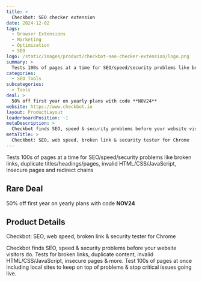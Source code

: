 ```yaml
---
title: >
  Checkbot: SEO checker extension
date: 2024-12-02
tags:
  - Browser Extensions
  - Marketing
  - Optimization
  - SEO
logo: /static/images/product/checkbot-seo-checker-extension/logo.png
summary: >
  Tests 100s of pages at a time for SEO/speed/security problems like broken links, duplicate titles/headings/pages, invalid HTML/CSS/JavaScript, insecure pages and redirect chains
categories:
  - SEO Tools
subcategories:
  - Tools
deal: >
  50% off first year on yearly plans with code **NOV24**
website: https://www.checkbot.io
layout: ProductLayout
leaderboardPosition: -1
metaDescription: >
  Checkbot finds SEO, speed & security problems before your website visitors do. Tests for broken links, duplicate content, invalid HTML/CSS/JavaScript, insecure pages &amp; more. Test 100s of pages at once including local sites to keep on top of problems &amp; stop critical issues going live.
metaTitle: >
  Checkbot: SEO, web speed, broken link & security tester for Chrome
---
```

Tests 100s of pages at a time for SEO/speed/security problems like broken links, duplicate titles/headings/pages, invalid HTML/CSS/JavaScript, insecure pages and redirect chains

## Rare Deal

50% off first year on yearly plans with code **NOV24**

## Product Details

Checkbot: SEO, web speed, broken link & security tester for Chrome

Checkbot finds SEO, speed & security problems before your website visitors do. Tests for broken links, duplicate content, invalid HTML/CSS/JavaScript, insecure pages &amp; more. Test 100s of pages at once including local sites to keep on top of problems &amp; stop critical issues going live.

